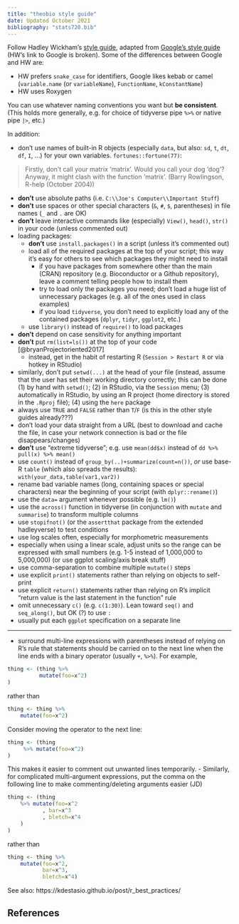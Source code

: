 ```yaml
---
title: "theobio style guide"
date: Updated October 2021
bibliography: "stats720.bib"
---
```


<!-- FIXME: why do square brackets get mangled??? -->
<!-- Something to do with the two-step process (html via md) -->

Follow Hadley Wickham's [style guide](http://adv-r.had.co.nz/Style.html), adapted from [Google's style guide](https://google.github.io/styleguide/Rguide.xml) (HW's link to Google is broken). Some of the differences between Google and HW are:

- HW prefers `snake_case` for identifiers, Google likes kebab or camel (`variable.name` (or `variableName`), `FunctionName`, `kConstantName`)
- HW uses Roxygen

You can use whatever naming conventions you want but **be consistent**. (This holds more generally, e.g. for choice of tidyverse pipe `%>%` or native pipe `|>`, etc.)

In addition:

- don't use names of built-in R objects (especially `data`, but also: `sd`, `t`, `dt`, `df`, `I`, ...) for your own variables. `fortunes::fortune(77)`:

> Firstly, don't call your matrix 'matrix'. Would you call your dog 'dog'? Anyway, it might clash with the function 'matrix'. (Barry Rowlingson, R-help (October 2004))

- **don't** use absolute paths (i.e. `C:\\Joe's Computer\\Important Stuff`)
- **don't** use spaces or other special characters (`&`, `#`, `$`, parentheses) in file names (`_` and `.` are OK)
- **don't** leave interactive commands like (especially) `View()`, `head()`, `str()` in your code (unless commented out)
- loading packages:
	- **don't** use `install.packages()` in a script (unless it's commented out)	
	- load all of the required packages at the top of your script; this way it's easy for others to see which packages they might need to install
	     - if you have packages from somewhere other than the main (CRAN) repository (e.g. Bioconductor or a Github repository), leave a comment telling people how to install them
	 	- try to load only the packages you need; don't load a huge list of unnecessary packages (e.g. all of the ones used in class examples)
		- if you load `tidyverse`, you don't need to explicitly load any of the contained packages (`dplyr`, `tidyr`, `ggplot2`, etc.)
    - use `library()` instead of `require()` to load packages
- **don't** depend on case sensitivity for anything important
- **don't** put `rm(list=ls())` at the top of your code [@bryanProjectoriented2017]
	- instead, get in the habit of restarting R (`Session > Restart R` or via hotkey in RStudio)
- similarly, don't put `setwd(...)` at the head of your file (instead, assume that the user has set their working directory correctly; this can be done (1) by hand with `setwd()`; (2) in RStudio, via the `Session` menu; (3) automatically in RStudio, by using an R project (home directory is stored in the `.Rproj` file); (4) using the `here` package	
- always use `TRUE` and `FALSE` rather than `T`/`F` (is this in the other style guides already???)
- don't load your data straight from a URL (best to download and cache the file, in case your network connection is bad or the file disappears/changes)
- **don't** use "extreme tidyverse"; e.g. use `mean(dd$x)` instead of `dd %>% pull(x) %>% mean()`
- use `count()` instead of `group_by(..)+summarize(count=n())`, *or* use base-R `table` (which also spreads the results): `with(your_data,table(var1,var2))`
- rename bad variable names (long, containing spaces or special characters) near the beginning of your script (with `dplyr::rename()`)
- use the `data=` argument whenever possible (e.g. `lm()`)
- use the `across()` function in tidyverse (in conjunction with `mutate` and `summarise`) to transform multiple columns
- use `stopifnot()` (or the `assertthat` package from the extended hadleyverse) to test conditions
- use log scales often, especially for morphometric measurements
- especially when using a linear scale, adjust units so the range can be expressed with small numbers (e.g. 1-5 instead of 1,000,000 to 5,000,000) (or use ggplot scaling/axis break stuff)
- use comma-separation to combine multiple `mutate()` steps
- use explicit `print()` statements rather than relying on objects to self-print
- use explicit `return()` statements rather than relying on R's implicit "return value is the last statement in the function" rule
- omit unnecessary `c()` (e.g. `c(1:30)`). Lean toward `seq()` and `seq_along()`, but OK (?) to use `:`
- usually put each `ggplot` specification on a separate line

---

- surround multi-line expressions with parentheses instead of relying on R's rule that statements should be carried on to the next line when the line ends with a binary operator (usually `+`, `%>%`). For example,
```r
thing <- (thing %>%
          mutate(foo=x^2)
)
```
rather than
```r
thing <- thing %>%
    mutate(foo=x^2)
```
Consider moving the operator to the next line:
```r
thing <- (thing
     %>% mutate(foo=x^2)
)
```
This makes it easier to comment out unwanted lines temporarily.
- Similarly, for complicated multi-argument expressions, put the comma on the following line to make commenting/deleting arguments easier (JD)
```r
thing <- (thing 
    %>% mutate(foo=x^2
           , bar=x^3
           , bletch=x^4
	)
)
```
rather than
```r
thing <- thing %>%
    mutate(foo=x^2,
           bar=x^3,
           bletch=x^4)
```

See also: https://kdestasio.github.io/post/r_best_practices/

## References
